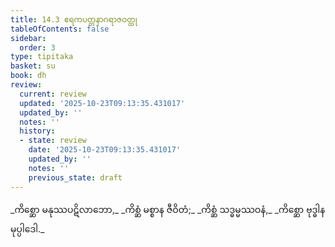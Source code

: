 ```yaml
---
title: 14.3 ဧရကပတ္တနာဂရာဇဝတ္ထု
tableOfContents: false
sidebar:
  order: 3
type: tipitaka
basket: su
book: dh
review:
  current: review
  updated: '2025-10-23T09:13:35.431017'
  updated_by: ''
  notes: ''
  history:
  - state: review
    date: '2025-10-23T09:13:35.431017'
    updated_by: ''
    notes: ''
    previous_state: draft
---
```



<ReviewStatus review={frontmatter.review} showDetails={true} />

<HypothesisAnnotation frontmatter={frontmatter} />

<DynamicBreadcrumb />

<Division number="182" book="dh" e="ch" v="18" p="41">

<Paragraph number="196" type="verses" book="dh">
_ကိစ္ဆော မနုဿပဋိလာဘော,_  
_ကိစ္ဆံ မစ္စာန ဇီဝိတံ;_  
_ကိစ္ဆံ သဒ္ဓမ္မဿဝနံ,_  
_ကိစ္ဆော ဗုဒ္ဓါနမုပ္ပါဒေါ._
</Paragraph>
</Division>